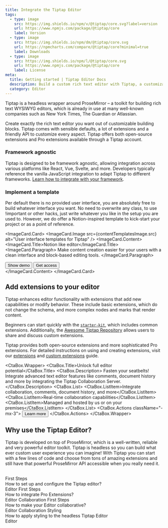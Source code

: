 ```yaml
---
title: Integrate the Tiptap Editor
tags:
  - type: image
    src: https://img.shields.io/npm/v/@tiptap/core.svg?label=version
    url: https://www.npmjs.com/package/@tiptap/core
    label: Version
  - type: image
    src: https://img.shields.io/npm/dm/@tiptap/core.svg
    url: https://npmcharts.com/compare/@tiptap/core?minimal=true
    label: Downloads
  - type: image
    src: https://img.shields.io/npm/l/@tiptap/core.svg
    url: https://www.npmjs.com/package/@tiptap/core
    label: License
meta:
  title: Getting started | Tiptap Editor Docs
  description: Build a custom rich text editor with Tiptap, a customizable and headless editor framework. Learn more about Tiptap in the docs.
  category: Editor
---
```



Tiptap is a headless wrapper around ProseMirror – a toolkit for building rich text WYSIWYG editors, which is already in use at many well-known companies such as New York Times, The Guardian or Atlassian.

Create exactly the rich text editor you want out of customizable building blocks. Tiptap comes with sensible defaults, a lot of extensions and a friendly API to customize every aspect. Tiptap offers both open-source extensions and Pro extensions available through a Tiptap account.

### Framework agnostic

Tiptap is designed to be framework agnostic, allowing integration across various platforms like React, Vue, Svelte, and more. Developers typically reference the vanilla JavaScript integration to adapt Tiptap to different frameworks. [Learn how to integrate with your framework](/editor/getting-started/install).

### Implement a template

Per default there is no provided user interface, you are absolutely free to build whatever interface you want. No need to overwrite any class, to use !important or other hacks, just write whatever you like in the setup you are used to. However, we do offer a Notion-inspired template to kick-start your project or as a point of reference.

<ImageCard.Card>
  <ImageCard.Image src={contentTemplatesImage.src} alt="User interface templates for Tiptap" />
  <ImageCard.Content>
    <ImageCard.Title>Notion like editor</ImageCard.Title>
    <ImageCard.Paragraph>
      Make content creation easier for your users with a clean interface and block-based editing
      tools.
    </ImageCard.Paragraph>
    <div className="flex items-center gap-2 mt-8">
      <Button asChild variant="secondary">
        <Link href="https://templates.tiptap.dev/">
          Show demo
          <ArrowRightIcon className="size-4" />
        </Link>
      </Button>
      <Button asChild variant="tertirary">
        <Link href="https://cloud.tiptap.dev/react-templates">
          Get access
          <ArrowRightIcon className="size-4" />
        </Link>
      </Button>
    </div>
  </ImageCard.Content>
</ImageCard.Card>

## Add extensions to your editor

Tiptap enhances editor functionality with extensions that add new capabilities or modify behavior. These include basic extensions, which do not change the schema, and more complex nodes and marks that render content.

Beginners can start quickly with the [`starter-kit`](/editor/extensions/functionality/starterkit), which includes common extensions. Additionally, the [Awesome Tiptap Repository](https://github.com/ueberdosis/awesome-tiptap) allows users to share and discuss custom extensions.

Tiptap provides both open-source extensions and more sophisticated Pro extensions. For detailed instructions on using and creating extensions, visit our [extensions](/editor/core-concepts/extensions) and [custom extensions](/editor/extensions/custom-extensions) guide.

<CtaBox.Wrapper>
  <CtaBox.Title>Unlock full editor potential</CtaBox.Title>
  <CtaBox.Description>
    Fasten your seatbelts! Integrate advanced text editor features like comments, document history
    and more by integrating the Tiptap Collaboration Server.
  </CtaBox.Description>
  <CtaBox.List>
    <CtaBox.ListItem>Integrate collaboration, comments, document history, and more</CtaBox.ListItem>
    <CtaBox.ListItem>Real-time collaboration capabilities</CtaBox.ListItem>
    <CtaBox.ListItem>Managed and hosted by us or on your premises</CtaBox.ListItem>
  </CtaBox.List>
  <CtaBox.Actions className="-mx-3">
    <Button className="text-white/80 hover:text-white/100" variant="tertiary" asChild>
      <Link href="/collaboration/getting-started/overview">
        Learn more
        <ArrowRightIcon className="w-4 h-4" />
      </Link>
    </Button>
  </CtaBox.Actions>
</CtaBox.Wrapper>

## Why use the Tiptap Editor?

Tiptap is developed on top of ProseMirror, which is a well-written, reliable and very powerful editor toolkit. Tiptap is headless so you can build what ever custom user experience you can imagine! With Tiptap you can start with a few lines of code and choose from tons of amazing extensions and still have that powerful ProseMirror API accessible when you really need it.
<br/>
<br/>
<Section title="Editor resources" moreLink={{ label: 'Browse guides', url: '/docs/guides' }}>
    <CardGrid.Wrapper>
      <CardGrid.Item asChild>
        <Link href="/editor/getting-started/configure">
          <CardGrid.Subtitle size="sm">First Steps</CardGrid.Subtitle>
          <div>
            <CardGrid.ItemTitle>How to set up and configure the Tiptap editor?</CardGrid.ItemTitle>
          </div>
          <CardGrid.ItemFooter>
            <Tag>Editor</Tag>
          </CardGrid.ItemFooter>
        </Link>
      </CardGrid.Item>
      <CardGrid.Item asChild>
        <Link href="/guides/pro-extensions">
          <CardGrid.Subtitle size="sm">First Steps</CardGrid.Subtitle>
          <div>
            <CardGrid.ItemTitle>How to integrate Pro Extensions?</CardGrid.ItemTitle>
          </div>
          <CardGrid.ItemFooter>
            <Tag>Editor</Tag>
            <Tag>Collaboration</Tag>
          </CardGrid.ItemFooter>
        </Link>
      </CardGrid.Item>
      <CardGrid.Item asChild>
        <Link href="/collaboration/getting-started/install">
          <CardGrid.Subtitle size="sm">First Steps</CardGrid.Subtitle>
          <div>
            <CardGrid.ItemTitle>How to make your Editor collaborative?</CardGrid.ItemTitle>
          </div>
          <CardGrid.ItemFooter>
            <Tag>Editor</Tag>
            <Tag>Collaboration</Tag>
          </CardGrid.ItemFooter>
        </Link>
      </CardGrid.Item>
      <CardGrid.Item asChild>
        <Link href="/editor/getting-started/style-editor">
          <CardGrid.Subtitle size="sm">Styling</CardGrid.Subtitle>
          <div>
            <CardGrid.ItemTitle>How to apply styling to the headless Tiptap Editor</CardGrid.ItemTitle>
          </div>
          <CardGrid.ItemFooter>
            <Tag>Editor</Tag>
          </CardGrid.ItemFooter>
        </Link>
      </CardGrid.Item>
    </CardGrid.Wrapper>
</Section>
